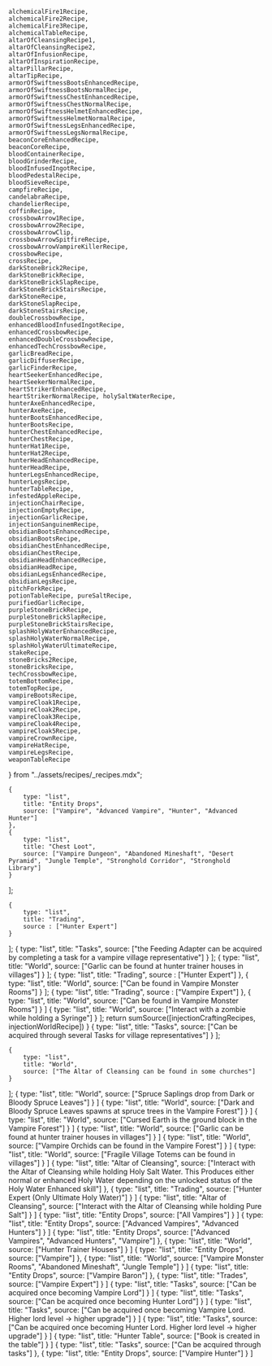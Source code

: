     alchemicalFire1Recipe,
    alchemicalFire2Recipe,
    alchemicalFire3Recipe,
    alchemicalTableRecipe,
    altarOfCleansingRecipe1,
    altarOfCleansingRecipe2,
    altarOfInfusionRecipe,
    altarOfInspirationRecipe,
    altarPillarRecipe,
    altarTipRecipe,
    armorOfSwiftnessBootsEnhancedRecipe,
    armorOfSwiftnessBootsNormalRecipe,
    armorOfSwiftnessChestEnhancedRecipe,
    armorOfSwiftnessChestNormalRecipe,
    armorOfSwiftnessHelmetEnhancedRecipe,
    armorOfSwiftnessHelmetNormalRecipe,
    armorOfSwiftnessLegsEnhancedRecipe,
    armorOfSwiftnessLegsNormalRecipe,
    beaconCoreEnhancedRecipe,
    beaconCoreRecipe,
    bloodContainerRecipe,
    bloodGrinderRecipe,
    bloodInfusedIngotRecipe,
    bloodPedestalRecipe,
    bloodSieveRecipe,
    campfireRecipe,
    candelabraRecipe,
    chandelierRecipe,
    coffinRecipe,
    crossbowArrow1Recipe,
    crossbowArrow2Recipe,
    crossbowArrowClip,
    crossbowArrowSpitfireRecipe,
    crossbowArrowVampireKillerRecipe,
    crossbowRecipe,
    crossRecipe,
    darkStoneBrick2Recipe,
    darkStoneBrickRecipe,
    darkStoneBrickSlapRecipe,
    darkStoneBrickStairsRecipe,
    darkStoneRecipe,
    darkStoneSlapRecipe,
    darkStoneStairsRecipe,
    doubleCrossbowRecipe,
    enhancedBloodInfusedIngotRecipe,
    enhancedCrossbowRecipe,
    enhancedDoubleCrossbowRecipe,
    enhancedTechCrossbowRecipe,
    garlicBreadRecipe,
    garlicDiffuserRecipe,
    garlicFinderRecipe,
    heartSeekerEnhancedRecipe,
    heartSeekerNormalRecipe,
    heartStrikerEnhancedRecipe,
    heartStrikerNormalRecipe, holySaltWaterRecipe,
    hunterAxeEnhancedRecipe,
    hunterAxeRecipe,
    hunterBootsEnhancedRecipe,
    hunterBootsRecipe,
    hunterChestEnhancedRecipe,
    hunterChestRecipe,
    hunterHat1Recipe,
    hunterHat2Recipe,
    hunterHeadEnhancedRecipe,
    hunterHeadRecipe,
    hunterLegsEnhancedRecipe,
    hunterLegsRecipe,
    hunterTableRecipe,
    infestedAppleRecipe,
    injectionChairRecipe,
    injectionEmptyRecipe,
    injectionGarlicRecipe,
    injectionSanguinemRecipe,
    obsidianBootsEnhancedRecipe,
    obsidianBootsRecipe,
    obsidianChestEnhancedRecipe,
    obsidianChestRecipe,
    obsidianHeadEnhancedRecipe,
    obsidianHeadRecipe,
    obsidianLegsEnhancedRecipe,
    obsidianLegsRecipe,
    pitchForkRecipe,
    potionTableRecipe, pureSaltRecipe,
    purifiedGarlicRecipe,
    purpleStoneBrickRecipe,
    purpleStoneBrickSlapRecipe,
    purpleStoneBrickStairsRecipe,
    splashHolyWaterEnhancedRecipe,
    splashHolyWaterNormalRecipe,
    splashHolyWaterUltimateRecipe,
    stakeRecipe,
    stoneBricks2Recipe,
    stoneBricksRecipe,
    techCrossbowRecipe,
    totemBottomRecipe,
    totemTopRecipe,
    vampireBootsRecipe,
    vampireCloak1Recipe,
    vampireCloak2Recipe,
    vampireCloak3Recipe,
    vampireCloak4Recipe,
    vampireCloak5Recipe,
    vampireCrownRecipe,
    vampireHatRecipe,
    vampireLegsRecipe,
    weaponTableRecipe
} from "../assets/recipes/_recipes.mdx";


    {
        type: "list",
        title: "Entity Drops",
        source: ["Vampire", "Advanced Vampire", "Hunter", "Advanced Hunter"]
    },
    {
        type: "list",
        title: "Chest Loot",
        source: ["Vampire Dungeon", "Abandoned Mineshaft", "Desert Pyramid", "Jungle Temple", "Stronghold Corridor", "Stronghold Library"]
    }
];

    {
        type: "list",
        title: "Trading",
        source : ["Hunter Expert"]
    }
];
    {
        type: "list",
        title: "Tasks",
        source: ["the Feeding Adapter can be acquired by completing a task for a vampire village representative"]
    }
];
    {
        type: "list",
        title: "World",
        source: ["Garlic can be found at hunter trainer houses in villages"]
    }
];
    {
        type: "list",
        title: "Trading",
        source : ["Hunter Expert"]
    },
    {
        type: "list",
        title: "World",
        source: ["Can be found in Vampire Monster Rooms"]
    }
];
    {
        type: "list",
        title: "Trading",
        source : ["Vampire Expert"]
    },
    {
        type: "list",
        title: "World",
        source: ["Can be found in Vampire Monster Rooms"]
    }
]
    {
        type: "list",
        title: "World",
        source: ["Interact with a zombie while holding a Syringe"]
    }
];
    return sumSource([injectionCraftingRecipes, injectionWorldRecipe])
}
    {
        type: "list",
        title: "Tasks",
        source: ["Can be acquired through several Tasks for village representatives"]
    }
];

    {
        type: "list",
        title: "World",
        source: ["The Altar of Cleansing can be found in some churches"]
    }
];
    {
        type: "list",
        title: "World",
        source: ["Spruce Saplings drop from Dark or Bloody Spruce Leaves"]
    }
]
    {
        type: "list",
        title: "World",
        source: ["Dark and Bloody Spruce Leaves spawns at spruce trees in the Vampire Forest"]
    }
]
    {
        type: "list",
        title: "World",
        source: ["Cursed Earth is the ground block in the Vampire Forest"]
    }
]
    {
        type: "list",
        title: "World",
        source: ["Garlic can be found at hunter trainer houses in villages"]
    }
]
    {
        type: "list",
        title: "World",
        source: ["Vampire Orchids can be found in the Vampire Forest"]
    }
]
    {
        type: "list",
        title: "World",
        source: ["Fragile Village Totems can be found in villages"]
    }
]
    {
        type: "list",
        title: "Altar of Cleansing",
        source: ["Interact with the Altar of Cleansing while holding Holy Salt Water. This Produces either normal or enhanced Holy Water depending on the unlocked status of the Holy Water Enhanced skill"]
    },
    {
        type: "list",
        title: "Trading",
        source: ["Hunter Expert (Only Ultimate Holy Water)"]
    }
]
    {
        type: "list",
        title: "Altar of Cleansing",
        source: ["Interact with the Altar of Cleansing while holding Pure Salt"]
    }
]
    {
        type: "list",
        title: "Entity Drops",
        source: ["All Vampires"]
    }
]
    {
        type: "list",
        title: "Entity Drops",
        source: ["Advanced Vampires", "Advanced Hunters"]
    }
]
    {
        type: "list",
        title: "Entity Drops",
        source: ["Advanced Vampires", "Advanced Hunters", "Vampire"]
    },
    {
        type: "list",
        title: "World",
        source: ["Hunter Trainer Houses"]
    }
]
    {
        type: "list",
        title: "Entity Drops",
        source: ["Vampire"]
    },
    {
        type: "list",
        title: "World",
        source: ["Vampire Monster Rooms", "Abandoned Mineshaft", "Jungle Temple"]
    }
]
    {
        type: "list",
        title: "Entity Drops",
        source: ["Vampire Baron"]
    },
    {
        type: "list",
        title: "Trades",
        source: ["Vampire Expert"]
    }
]
    {
        type: "list",
        title: "Tasks",
        source: ["Can be acquired once becoming Vampire Lord"]
    }
]
    {
        type: "list",
        title: "Tasks",
        source: ["Can be acquired once becoming Hunter Lord"]
    }
]
    {
        type: "list",
        title: "Tasks",
        source: ["Can be acquired once becoming Vampire Lord. Higher lord level -> higher upgrade"]
    }
]
    {
        type: "list",
        title: "Tasks",
        source: ["Can be acquired once becoming Hunter Lord. Higher lord level -> higher upgrade"]
    }
]
    {
        type: "list",
        title: "Hunter Table",
        source: ["Book is created in the table"]
    }
]
    {
        type: "list",
        title: "Tasks",
        source: ["Can be acquired through tasks"]
    },
    {
        type: "list",
        title: "Entity Drops",
        source: ["Vampire Hunter"]
    }
]
